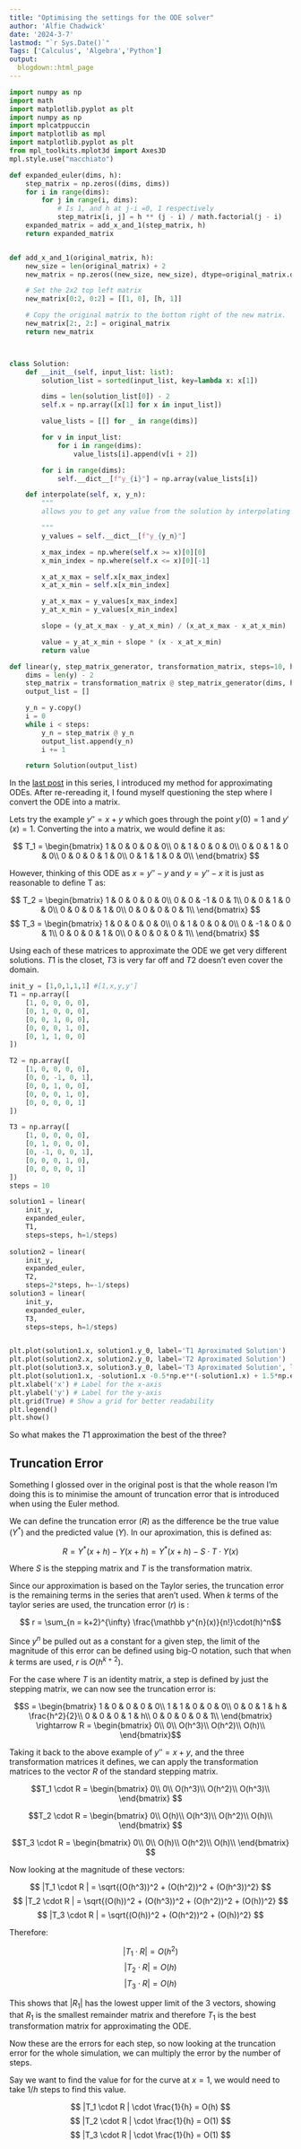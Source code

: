 ```yaml
---
title: "Optimising the settings for the ODE solver"
author: 'Alfie Chadwick'
date: '2024-3-7'
lastmod: "`r Sys.Date()`"
Tags: ['Calculus', 'Algebra','Python']
output:
  blogdown::html_page
---
```


```python
import numpy as np
import math
import matplotlib.pyplot as plt
import numpy as np
import mplcatppuccin
import matplotlib as mpl
import matplotlib.pyplot as plt
from mpl_toolkits.mplot3d import Axes3D
mpl.style.use("macchiato")

def expanded_euler(dims, h):
    step_matrix = np.zeros((dims, dims))
    for i in range(dims):
        for j in range(i, dims):
            # Is 1, and h at j-i =0, 1 respectively
            step_matrix[i, j] = h ** (j - i) / math.factorial(j - i)
    expanded_matrix = add_x_and_1(step_matrix, h)
    return expanded_matrix


def add_x_and_1(original_matrix, h):
    new_size = len(original_matrix) + 2
    new_matrix = np.zeros((new_size, new_size), dtype=original_matrix.dtype)

    # Set the 2x2 top left matrix
    new_matrix[0:2, 0:2] = [[1, 0], [h, 1]]

    # Copy the original matrix to the bottom right of the new matrix.
    new_matrix[2:, 2:] = original_matrix
    return new_matrix



class Solution:
    def __init__(self, input_list: list):
        solution_list = sorted(input_list, key=lambda x: x[1])

        dims = len(solution_list[0]) - 2
        self.x = np.array([x[1] for x in input_list])

        value_lists = [[] for _ in range(dims)]

        for v in input_list:
            for i in range(dims):
                value_lists[i].append(v[i + 2])

        for i in range(dims):
            self.__dict__[f"y_{i}"] = np.array(value_lists[i])

    def interpolate(self, x, y_n):
        """
        allows you to get any value from the solution by interpolating the points

        """
        y_values = self.__dict__[f"y_{y_n}"]

        x_max_index = np.where(self.x >= x)[0][0]
        x_min_index = np.where(self.x <= x)[0][-1]

        x_at_x_max = self.x[x_max_index]
        x_at_x_min = self.x[x_min_index]

        y_at_x_max = y_values[x_max_index]
        y_at_x_min = y_values[x_min_index]

        slope = (y_at_x_max - y_at_x_min) / (x_at_x_max - x_at_x_min)

        value = y_at_x_min + slope * (x - x_at_x_min)
        return value

def linear(y, step_matrix_generator, transformation_matrix, steps=10, h=0.1):
    dims = len(y) - 2
    step_matrix = transformation_matrix @ step_matrix_generator(dims, h)
    output_list = []

    y_n = y.copy()
    i = 0
    while i < steps:
        y_n = step_matrix @ y_n
        output_list.append(y_n)
        i += 1

    return Solution(output_list)
```

In the [last post](/2024/01/12/making-my-ode-solver-solve-odes/) in this series, I introduced my method for approximating ODEs. After re-rereading it, I found myself questioning the step where I convert the ODE into a matrix.

Lets try the example $y'' = x + y$ which goes through the point $y(0) = 1$ and $y'(x) = 1$. Converting the into a matrix, we would define it as:

$$
T_1 = \begin{bmatrix}
1 & 0 & 0 & 0 & 0\\
0 & 1 & 0 & 0 & 0\\
0 & 0 & 1 & 0 & 0\\
0 & 0 & 0 & 1 & 0\\
0 & 1 & 1 & 0 & 0\\
\end{bmatrix}
$$

However, thinking of this ODE as $x = y'' - y$  and $y = y'' - x$ it is just as reasonable to define T as:

$$
T_2 = \begin{bmatrix}
1 & 0 & 0 & 0 & 0\\
0 & 0 & -1 & 0 & 1\\
0 & 0 & 1 & 0 & 0\\
0 & 0 & 0 & 1 & 0\\
0 & 0 & 0 & 0 & 1\\
\end{bmatrix}
$$
$$
T_3 = \begin{bmatrix}
1 & 0 & 0 & 0 & 0\\
0 & 1 & 0 & 0 & 0\\
0 & -1 & 0 & 0 & 1\\
0 & 0 & 0 & 1 & 0\\
0 & 0 & 0 & 0 & 1\\
\end{bmatrix}
$$

Using each of these matrices to approximate the ODE we get very different solutions. $T1$ is the closet, $T3$ is very far off and $T2$ doesn't even cover the domain.

```python
init_y = [1,0,1,1,1] #[1,x,y,y']
T1 = np.array([
    [1, 0, 0, 0, 0],
    [0, 1, 0, 0, 0],
    [0, 0, 1, 0, 0],
    [0, 0, 0, 1, 0],
    [0, 1, 1, 0, 0]
])

T2 = np.array([
    [1, 0, 0, 0, 0],
    [0, 0, -1, 0, 1],
    [0, 0, 1, 0, 0],
    [0, 0, 0, 1, 0],
    [0, 0, 0, 0, 1]
])

T3 = np.array([
    [1, 0, 0, 0, 0],
    [0, 1, 0, 0, 0],
    [0, -1, 0, 0, 1],
    [0, 0, 0, 1, 0],
    [0, 0, 0, 0, 1]
])
steps = 10

solution1 = linear(
    init_y,
    expanded_euler,
    T1,
    steps=steps, h=1/steps)
    
solution2 = linear(
    init_y,
    expanded_euler,
    T2,
    steps=2*steps, h=-1/steps)
solution3 = linear(
    init_y,
    expanded_euler,
    T3,
    steps=steps, h=1/steps)


plt.plot(solution1.x, solution1.y_0, label='T1 Aproximated Solution')
plt.plot(solution2.x, solution2.y_0, label='T2 Aproximated Solution')
plt.plot(solution3.x, solution3.y_0, label='T3 Aproximated Solution', linestyle='--')
plt.plot(solution1.x, -solution1.x -0.5*np.e**(-solution1.x) + 1.5*np.e**solution1.x, label='True Solution', linestyle='--')
plt.xlabel('x') # Label for the x-axis
plt.ylabel('y') # Label for the y-axis
plt.grid(True) # Show a grid for better readability
plt.legend()
plt.show()
```


So what makes the $T1$ approximation the best of the three?

## Truncation Error

Something I glossed over in the original post is that the whole reason I'm doing this is to minimise the amount of truncation error that is introduced when using the Euler method.

We can define the truncation error ($R$) as the difference be the true value ($Y^*$) and the predicted value ($Y$). In our aproximation, this is defined as:

$$R = Y^*(x+h) - Y(x+h) = Y^*(x+h) - S \cdot T \cdot Y(x) $$

Where $S$ is the stepping matrix and $T$ is the transformation matrix.

Since our approximation is based on the Taylor series, the truncation error is the remaining terms in the series that aren't used. When $k$ terms of the taylor series are used, the truncation error ($r$) is :

$$ r = \sum_{n = k+2}^{\infty}  \frac{\mathbb y^{n}(x)}{n!}\cdot(h)^n$$

Since $y^{n}$ be pulled out as a constant for a given step, the limit of the magnitude of this error can be defined using big-O notation, such that when $k$ terms are used, $r$ is $O(h^{k+2})$.

For the case where $T$ is an identity matrix, a step is defined by just the stepping matrix, we can now see the truncation error is:

$$S = \begin{bmatrix}
1 & 0 & 0 & 0 & 0\\
1 & 1 & 0 & 0 & 0\\
0 & 0 & 1 & h & \frac{h^2}{2}\\
0 & 0 & 0 & 1 & h\\
0 & 0 & 0 & 0 & 1\\
\end{bmatrix} \rightarrow R =  \begin{bmatrix}
0\\
0\\
O(h^3)\\
O(h^2)\\
O(h)\\
\end{bmatrix}$$


Taking it back to the above example of $y'' = x + y$, and the three transformation matrices it defines, we can apply the transformation matrices to the vector $R$ of the standard stepping matrix. 

$$T_1 \cdot R  = \begin{bmatrix}
0\\
0\\
O(h^3)\\
O(h^2)\\
O(h^3)\\
\end{bmatrix}
$$

$$T_2 \cdot R = \begin{bmatrix}
0\\
O(h)\\
O(h^3)\\
O(h^2)\\
O(h)\\
\end{bmatrix}
$$

$$T_3 \cdot R  = \begin{bmatrix}
0\\
0\\
O(h)\\
O(h^2)\\
O(h)\\
\end{bmatrix}
$$

Now looking at the magnitude of these vectors:


$$ |T_1 \cdot R | = \sqrt{(O(h^3))^2 + (O(h^2))^2 + (O(h^3))^2} $$
$$ |T_2 \cdot R | = \sqrt{(O(h))^2 + (O(h^3))^2 + (O(h^2))^2 + (O(h))^2} $$
$$ |T_3 \cdot R | = \sqrt{(O(h))^2 + (O(h^2))^2 + (O(h))^2} $$

Therefore:

$$ |T_1 \cdot R | = O(h^2) $$
$$ |T_2 \cdot R | = O(h) $$
$$ |T_3 \cdot R | = O(h) $$

This shows that $|R_1|$ has the lowest upper limit of the 3 vectors, showing that $R_1$ is the smallest remainder matrix and therefore $T_1$ is the best transformation matrix for approximating the ODE.



Now these are the errors for each step, so now looking at the truncation error for the whole simulation, we can multiply the error by the number of steps.

Say we want to find the value for for the curve at $x=1$, we would need to take $1/h$ steps to find this value.


$$ |T_1 \cdot R | \cdot \frac{1}{h} = O(h) $$
$$ |T_2 \cdot R | \cdot \frac{1}{h} = O(1) $$
$$ |T_3 \cdot R | \cdot \frac{1}{h} = O(1) $$


